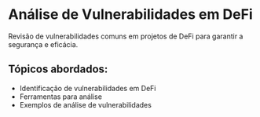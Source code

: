 # Análise de Vulnerabilidades em DeFi

Revisão de vulnerabilidades comuns em projetos de DeFi para garantir a segurança e eficácia.

## Tópicos abordados:

- Identificação de vulnerabilidades em DeFi
- Ferramentas para análise
- Exemplos de análise de vulnerabilidades
